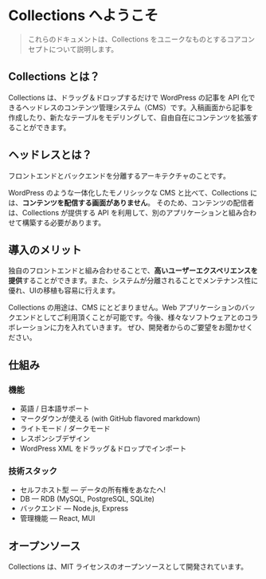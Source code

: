 # Collections へようこそ

> これらのドキュメントは、Collections をユニークなものとするコアコンセプトについて説明します。

## Collections とは？

Collections は、ドラッグ＆ドロップするだけで WordPress の記事を API 化できるヘッドレスのコンテンツ管理システム（CMS）です。入稿画面から記事を作成したり、新たなテーブルをモデリングして、自由自在にコンテンツを拡張することができます。

## ヘッドレスとは？

フロントエンドとバックエンドを分離するアーキテクチャのことです。

WordPress のような一体化したモノリシックな CMS と比べて、Collections には、**コンテンツを配信する画面がありません**。
そのため、コンテンツの配信者は、Collections が提供する API を利用して、別のアプリケーションと組み合わせて構築する必要があります。

## 導入のメリット

独自のフロントエンドと組み合わせることで、**高いユーザーエクスペリエンスを提供**することができます。また、システムが分離されることでメンテナンス性に優れ、UIの移植も容易に行えます。

Collections の用途は、CMS にとどまりません。Web アプリケーションのバックエンドとしてご利用頂くことが可能です。今後、様々なソフトウェアとのコラボレーションに力を入れていきます。
ぜひ、開発者からのご要望をお聞かせください。

## 仕組み

### 機能

- 英語 / 日本語サポート
- マークダウンが使える (with GitHub flavored markdown)
- ライトモード / ダークモード
- レスポンシブデザイン
- WordPress XML をドラッグ＆ドロップでインポート

### 技術スタック

- セルフホスト型 — データの所有権をあなたへ!
- DB — RDB (MySQL, PostgreSQL, SQLite)
- バックエンド — Node.js, Express
- 管理機能 — React, MUI

## オープンソース

Collections は、MIT ライセンスのオープンソースとして開発されています。
